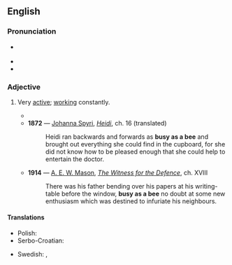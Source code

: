 ==English==

===Pronunciation===
* {{a|US}} {{IPA|en|/ˈbɪziæzəˈbiː/}}
* {{audio|en|En-au-busy as a bee.ogg|Audio (AU)}}
* {{rhymes|en|iː}}

===Adjective===
{{en-adj|-}}

# {{lb|en|simile|idiom}} Very [[active]]; [[work]]ing constantly.
#* {{quote-text|en|year=1811|author={{w|Jane Austen}}|title=[[s:Sense and Sensibility|Sense and Sensibility]]|chapter=26|passage=Lord, I have been as '''busy as a bee''' ever since dinner!}}
#* '''1872''' — [[w:Johanna Spyri|Johanna Spyri]], ''[[s:Heidi|Heidi]]'', ch. 16 (translated)
#*: Heidi ran backwards and forwards as '''busy as a bee''' and brought out everything she could find in the cupboard, for she did not know how to be pleased enough that she could help to entertain the doctor.
#* '''1914''' — [[w:A. E. W. Mason|A. E. W. Mason]], ''[[s:The Witness for the Defence|The Witness for the Defence]]'', ch. XVIII
#*: There was his father bending over his papers at his writing-table before the window, '''busy as a bee''' no doubt at some new enthusiasm which was destined to infuriate his neighbours.

====Translations====
{{trans-top|working constantly}}
* Polish: {{t+|pl|pracowity jak mrówka}}
* Serbo-Croatian: {{t|sh|marljiv kao pčelica}}
{{trans-mid}}
* Swedish: {{t+|sv|flitig som en myra}}, {{t|sv|flitig som ett bi}}
{{trans-bottom}}